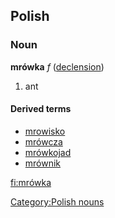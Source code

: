 ==Polish==
===Noun===
'''mrówka''' ''f'' ([[Wiktionary Appendix:Polish hard feminine noun declension|declension]]) 
# ant

====Derived terms====
* [[mrowisko]]
* [[mrówcza]]
* [[mrówkojad]]
* [[mrównik]]

[[Category:Polish nouns]]
[[fi:mrówka]]